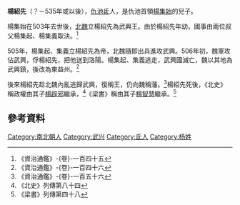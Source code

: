 '''楊紹先'''（？－535年或以後），[[仇池|仇池]][[氐|氐]]人，是仇池首領[[楊集始|楊集始]]的兒子。

楊集始在503年去世後，[[北魏|北魏]]立楊紹先為武興王。由於楊紹先年幼，國事由兩位叔父楊集起、楊集義取決。<ref>《資治通鑑》-{卷}-一百四十五</ref>

505年，楊集起、集義立楊紹先為帝，北魏隨即出兵進攻武興。506年初，魏軍攻佔武興，俘楊紹先，把他送到洛陽。楊集起、集義逃走，武興國滅亡，魏以其地為武興鎮，後改為東益州。<ref>《資治通鑑》-{卷}-一百四十六</ref>

後來楊紹先趁北魏內亂逃歸武興，復稱王，仍向魏稱藩。<ref>《資治通鑑》-{卷}-一百五十六</ref>楊紹先死後，《北史》稱政權由其子[[楊辟邪|楊辟邪]]繼承，<ref>《北史》列傳第八十四</ref>《梁書》稱由其子[[楊智慧|楊智慧]]繼承。<ref>《梁書》列傳第四十八</ref>

{{start box}}
{{s-before|[[楊集始|楊集始]]}}
{{s-title|[[仇池|仇池]]首領|503年－506年及<br/>？－535年或以後}}
{{s-after|[[楊辟邪|楊辟邪]]或<br/>[[楊智慧|楊智慧]]}}
{{end box}}

==參考資料==
<div class="references-small">
<references/>
</div>

[[Category:南北朝人|Category:南北朝人]]
[[Category:武兴|Category:武兴]]
[[Category:氐人|Category:氐人]]
[[Category:杨姓|Category:杨姓]]